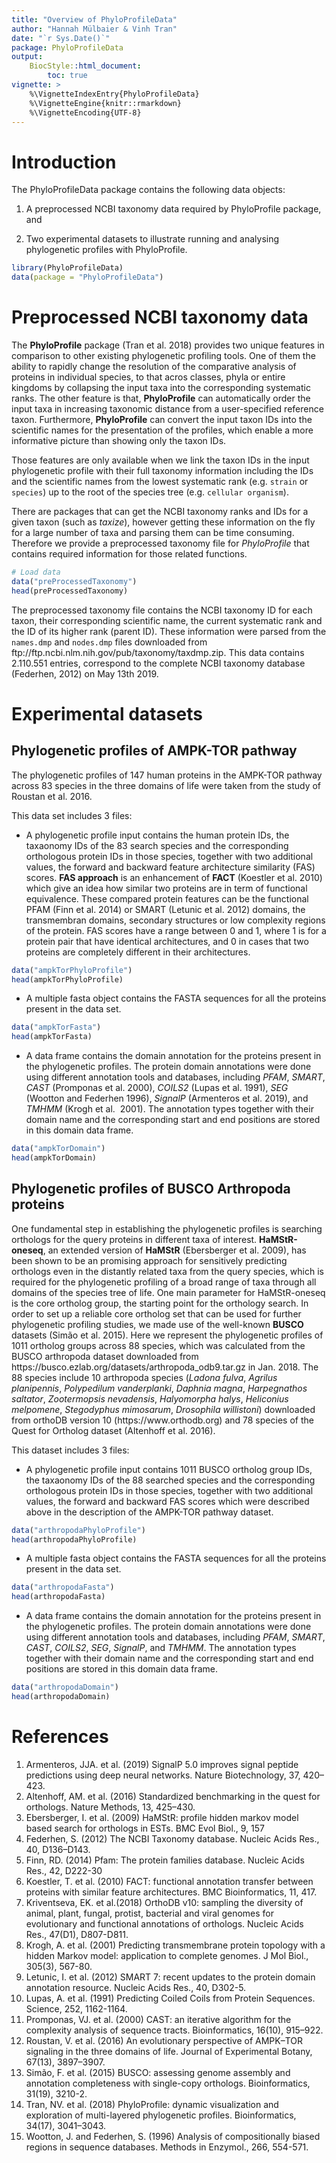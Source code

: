 ```yaml
---
title: "Overview of PhyloProfileData"
author: "Hannah Mülbaier & Vinh Tran"
date: "`r Sys.Date()`"
package: PhyloProfileData
output:
    BiocStyle::html_document:
        toc: true
vignette: >
    %\VignetteIndexEntry{PhyloProfileData}
    %\VignetteEngine{knitr::rmarkdown}
    %\VignetteEncoding{UTF-8}
---
```


# Introduction
The PhyloProfileData package contains the following data objects:

1. A preprocessed NCBI taxonomy data required by PhyloProfile package, and

2. Two experimental datasets to illustrate running and analysing phylogenetic 
profiles with PhyloProfile.

```r
library(PhyloProfileData)
data(package = "PhyloProfileData")
```

# Preprocessed NCBI taxonomy data
The **PhyloProfile** package (Tran et al. 2018) provides two unique features in 
comparison to other existing phylogenetic profiling tools. One of them the 
ability to rapidly change the resolution of the comparative analysis of proteins
in individual species, to that acros classes, phyla or entire kingdoms by 
collapsing the input taxa into the corresponding systematic ranks. The other 
feature is that, **PhyloProfile** can automatically order the input taxa in 
increasing taxonomic distance from a user-specified reference taxon. 
Furthermore, **PhyloProfile** can convert the input taxon IDs into the 
scientific names for the presentation of the profiles, which enable a more 
informative picture than showing only the taxon IDs. 

Those features are only available when we link the taxon IDs in the input 
phylogenetic profile with their full taxonomy information including the IDs and 
the scientific names from the lowest systematic rank (e.g. `strain` or 
`species`) up to the root of the species tree (e.g. `cellular organism`).

There are packages that can get the NCBI taxonomy ranks and IDs for a given 
taxon (such as *taxize*), however getting these information on the fly for a 
large number of taxa and parsing them can be time consuming. Therefore we 
provide a preprocessed taxonomy file for *PhyloProfile* that contains required 
information for those related functions. 

```r
# Load data
data("preProcessedTaxonomy")
head(preProcessedTaxonomy)
```

The preprocessed taxonomy file contains the NCBI taxonomy ID for each taxon, 
their corresponding scientific name, the current systematic rank and the ID of 
its higher rank (parent ID). These information were parsed from the `names.dmp`
and `nodes.dmp` files downloaded from 
ftp://ftp.ncbi.nlm.nih.gov/pub/taxonomy/taxdmp.zip. This data contains 
2.110.551 entries, correspond to the complete NCBI taxonomy database (Federhen, 
2012) on May 13th 2019.

# Experimental datasets

## Phylogenetic profiles of AMPK-TOR pathway

The phylogenetic profiles of 147 human proteins in the AMPK-TOR pathway across 
83 species in the three domains of life were taken from the study of Roustan et 
al. 2016. 

This data set includes 3 files: 

- A phylogenetic profile input contains the human protein IDs, the taxaonomy IDs
of the 83 search species and the corresponding orthologous protein IDs in those 
species, together with two additional values, the forward and backward feature
architecture similarity (FAS) scores. **FAS approach** is an enhancement of 
**FACT** (Koestler et al. 2010) which give an idea how similar two proteins are
in term of functional equivalence. These compared protein features can be the 
functional PFAM (Finn et al. 2014) or SMART (Letunic et al. 2012) domains, the
transmembran domains, secondary structures or low complexity regions of the 
protein. FAS scores have a range between 0 and 1, where 1 is for a protein pair
that have identical architectures, and 0 in cases that two proteins are 
completely different in their architectures.

```r
data("ampkTorPhyloProfile")
head(ampkTorPhyloProfile)
```

- A multiple fasta object contains the FASTA sequences for all the proteins 
present in the data set.

```r
data("ampkTorFasta")
head(ampkTorFasta)
```

- A data frame contains the domain annotation for the proteins present in 
the phylogenetic profiles. The protein domain annotations were done using 
different annotation tools and databases, including *PFAM*, *SMART*, *CAST* 
(Promponas et al. 2000), *COILS2* (Lupas et al. 1991), *SEG* (Wootton and 
Federhen 1996), *SignalP* (Armenteros et al. 2019), and *TMHMM* (Krogh et al. 
2001). The annotation types together with their domain name and the 
corresponding start and end positions are stored in this domain data frame.

```r
data("ampkTorDomain")
head(ampkTorDomain)
```

## Phylogenetic profiles of BUSCO Arthropoda proteins

One fundamental step in establishing the phylogenetic profiles is searching 
orthologs for the query proteins in different taxa of interest. 
**HaMStR-oneseq**, an extended version of **HaMStR** (Ebersberger et al. 2009), 
has been shown to be an promising approach for sensitively predicting orthologs 
even in the distantly related taxa from the query species, which is required for
the phylogenetic profiling of a broad range of taxa through all domains of the 
species tree of life. One main parameter for HaMStR-oneseq is the core ortholog 
group, the starting point for the orthology search. In order to set up a 
reliable core ortholog set that can be used for further phylogenetic profiling 
studies, we made use of the well-known **BUSCO** datasets (Simão et al. 2015). 
Here we represent the phylogenetic profiles of 1011 ortholog groups across 88 
species, which was calculated from the BUSCO arthropoda dataset downloaded from 
https://busco.ezlab.org/datasets/arthropoda_odb9.tar.gz in Jan. 2018. The 88 
species include 10 arthropoda species (*Ladona fulva*, *Agrilus planipennis*, 
*Polypedilum vanderplanki*, *Daphnia magna*, *Harpegnathos saltator*, 
*Zootermopsis nevadensis*, *Halyomorpha halys*, *Heliconius melpomene*, 
*Stegodyphus mimosarum*, *Drosophila willistoni*) downloaded from orthoDB 
version 10 (https://www.orthodb.org) and 78 species of the Quest for Ortholog
dataset (Altenhoff et al. 2016).

This dataset includes 3 files:

- A phylogenetic profile input contains 1011 BUSCO ortholog group IDs, the 
taxaonomy IDs of the 88 searched species and the corresponding orthologous 
protein IDs in those species, together with two additional values, the forward 
and backward FAS scores which were described above in the description of the 
AMPK-TOR pathway dataset.

```r
data("arthropodaPhyloProfile")
head(arthropodaPhyloProfile)
```

- A multiple fasta object contains the FASTA sequences for all the proteins 
present in the data set.

```r
data("arthropodaFasta")
head(arthropodaFasta)
```

- A data frame contains the domain annotation for the proteins present in 
the phylogenetic profiles. The protein domain annotations were done using 
different annotation tools and databases, including *PFAM*, *SMART*, *CAST*, 
*COILS2*, *SEG*, *SignalP*, and *TMHMM*. The annotation types together with 
their domain name and the corresponding start and end positions are stored in 
this domain data frame.

```r
data("arthropodaDomain")
head(arthropodaDomain)
```

# References
1. Armenteros, JJA. et al. (2019) SignalP 5.0 improves signal peptide 
predictions using deep neural networks. Nature Biotechnology, 37, 420–423.
2. Altenhoff, AM. et al. (2016) Standardized benchmarking in the quest for 
orthologs. Nature Methods, 13, 425–430.
3. Ebersberger, I. et al. (2009) HaMStR: profile hidden markov model based 
search for orthologs in ESTs. BMC Evol Biol., 9, 157
4. Federhen, S. (2012) The NCBI Taxonomy database. Nucleic Acids Res., 40, 
D136–D143.
5. Finn, RD. (2014) Pfam: The protein families database. Nucleic Acids Res., 
42, D222-30
6. Koestler, T. et al. (2010) FACT: functional annotation transfer between 
proteins with similar feature architectures. BMC Bioinformatics, 11, 417.
7. Kriventseva, EK. et al.(2018) OrthoDB v10: sampling the diversity of animal, 
plant, fungal, protist, bacterial and viral genomes for evolutionary and 
functional annotations of orthologs. Nucleic Acids Res., 47(D1), D807-D811.
8. Krogh, A. et al. (2001) Predicting transmembrane protein topology with a 
hidden Markov model: application to complete genomes. J Mol Biol., 305(3), 
567-80.
9. Letunic, I. et al. (2012) SMART 7: recent updates to the protein domain 
annotation resource. Nucleic Acids Res., 40, D302-5.
10. Lupas, A. et al. (1991) Predicting Coiled Coils from Protein Sequences. 
Science, 252, 1162-1164.
11. Promponas, VJ. et al. (2000) CAST: an iterative algorithm for the 
complexity analysis of sequence tracts. Bioinformatics, 16(10), 915–922.
12. Roustan, V. et al. (2016) An evolutionary perspective of AMPK–TOR signaling 
in the three domains of life. Journal of Experimental Botany, 67(13), 3897–3907.
13. Simão, F. et al. (2015) BUSCO: assessing genome assembly and annotation 
completeness with single-copy orthologs. Bioinformatics, 31(19), 3210-2.
14. Tran, NV. et al. (2018) PhyloProfile: dynamic visualization and exploration 
of multi-layered phylogenetic profiles. Bioinformatics, 34(17), 3041–3043.
15. Wootton, J. and  Federhen, S. (1996) Analysis of compositionally biased 
regions in sequence databases. Methods in Enzymol., 266, 554-571.